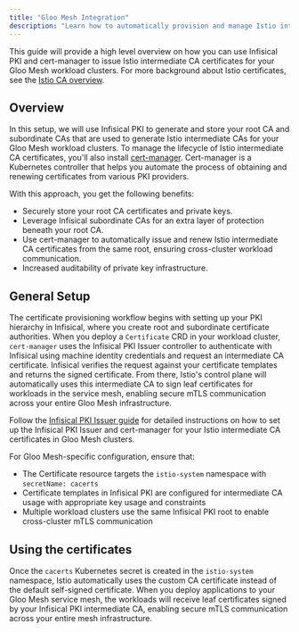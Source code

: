 ```yaml
---
title: "Gloo Mesh Integration"
description: "Learn how to automatically provision and manage Istio intermediate CA certificates for Gloo Mesh using Infisical PKI"
---
```


This guide will provide a high level overview on how you can use Infisical PKI and cert-manager to issue Istio intermediate CA certificates for your Gloo Mesh workload clusters. For more background about Istio certificates, see the [Istio CA overview](https://istio.io/latest/docs/concepts/security/#pki).

## Overview

In this setup, we will use Infisical PKI to generate and store your root CA and subordinate CAs that are used to generate Istio intermediate CAs for your Gloo Mesh workload clusters. 
To manage the lifecycle of Istio intermediate CA certificates, you'll also install [cert-manager](https://cert-manager.io/). 
Cert-manager is a Kubernetes controller that helps you automate the process of obtaining and renewing certificates from various PKI providers.

With this approach, you get the following benefits:

- Securely store your root CA certificates and private keys.
- Leverage Infisical subordinate CAs for an extra layer of protection beneath your root CA.
- Use cert-manager to automatically issue and renew Istio intermediate CA certificates from the same root, ensuring cross-cluster workload communication.
- Increased auditability of private key infrastructure.


## General Setup
The certificate provisioning workflow begins with setting up your PKI hierarchy in Infisical, where you create root and subordinate certificate authorities.
When you deploy a `Certificate` CRD in your workload cluster, `cert-manager` uses the Infisical PKI Issuer controller to authenticate with Infisical using machine identity credentials and request an intermediate CA certificate. 
Infisical verifies the request against your certificate templates and returns the signed certificate.
From there, Istio's control plane will automatically uses this intermediate CA to sign leaf certificates for workloads in the service mesh, enabling secure mTLS communication across your entire Gloo Mesh infrastructure.

Follow the [Infisical PKI Issuer guide](/documentation/platform/pki/pki-issuer) for detailed instructions on how to set up the Infisical PKI Issuer and cert-manager for your Istio intermediate CA certificates in Gloo Mesh clusters.

For Gloo Mesh-specific configuration, ensure that:

- The Certificate resource targets the `istio-system` namespace with `secretName: cacerts`
- Certificate templates in Infisical PKI are configured for intermediate CA usage with appropriate key usage and constraints
- Multiple workload clusters use the same Infisical PKI root to enable cross-cluster mTLS communication

## Using the certificates

Once the `cacerts` Kubernetes secret is created in the `istio-system` namespace, Istio automatically uses the custom CA certificate instead of the default self-signed certificate. 
When you deploy applications to your Gloo Mesh service mesh, the workloads will receive leaf certificates signed by your Infisical PKI intermediate CA, enabling secure mTLS communication across your entire mesh infrastructure.